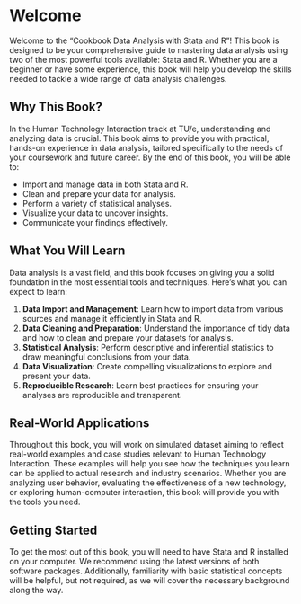 # Welcome {.unnumbered}

Welcome to the "Cookbook Data Analysis with Stata and R"! This book is designed to be your comprehensive guide to mastering data analysis using two of the most powerful tools available: Stata and R. Whether you are a beginner or have some experience, this book will help you develop the skills needed to tackle a wide range of data analysis challenges.

## Why This Book?

In the Human Technology Interaction track at TU/e, understanding and analyzing data is crucial. This book aims to provide you with practical, hands-on experience in data analysis, tailored specifically to the needs of your coursework and future career. By the end of this book, you will be able to:

- Import and manage data in both Stata and R.
- Clean and prepare your data for analysis.
- Perform a variety of statistical analyses.
- Visualize your data to uncover insights.
- Communicate your findings effectively.

## What You Will Learn

Data analysis is a vast field, and this book focuses on giving you a solid foundation in the most essential tools and techniques. Here’s what you can expect to learn:

1. **Data Import and Management**: Learn how to import data from various sources and manage it efficiently in Stata and R.
2. **Data Cleaning and Preparation**: Understand the importance of tidy data and how to clean and prepare your datasets for analysis.
3. **Statistical Analysis**: Perform descriptive and inferential statistics to draw meaningful conclusions from your data.
4. **Data Visualization**: Create compelling visualizations to explore and present your data.
5. **Reproducible Research**: Learn best practices for ensuring your analyses are reproducible and transparent.

## Real-World Applications

Throughout this book, you will work on simulated dataset aiming to reflect real-world examples and case studies relevant to Human Technology Interaction. These examples will help you see how the techniques you learn can be applied to actual research and industry scenarios. Whether you are analyzing user behavior, evaluating the effectiveness of a new technology, or exploring human-computer interaction, this book will provide you with the tools you need.

## Getting Started

To get the most out of this book, you will need to have Stata and R installed on your computer. We recommend using the latest versions of both software packages. Additionally, familiarity with basic statistical concepts will be helpful, but not required, as we will cover the necessary background along the way.
